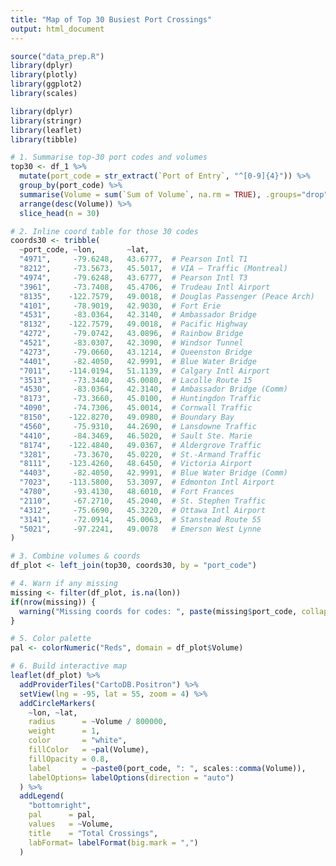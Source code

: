 ```yaml
---
title: "Map of Top 30 Busiest Port Crossings"
output: html_document
---
```

```r
source("data_prep.R")
library(dplyr)
library(plotly)
library(ggplot2)
library(scales)
```

```r
library(dplyr)
library(stringr)
library(leaflet)
library(tibble)

# 1. Summarise top-30 port codes and volumes
top30 <- df_1 %>%
  mutate(port_code = str_extract(`Port of Entry`, "^[0-9]{4}")) %>%
  group_by(port_code) %>%
  summarise(Volume = sum(`Sum of Volume`, na.rm = TRUE), .groups="drop") %>%
  arrange(desc(Volume)) %>%
  slice_head(n = 30)

# 2. Inline coord table for those 30 codes
coords30 <- tribble(
  ~port_code, ~lon,       ~lat,
  "4971",     -79.6248,   43.6777,  # Pearson Intl T1
  "8212",     -73.5673,   45.5017,  # VIA – Traffic (Montreal)
  "4974",     -79.6248,   43.6777,  # Pearson Intl T3
  "3961",     -73.7408,   45.4706,  # Trudeau Intl Airport
  "8135",    -122.7579,   49.0018,  # Douglas Passenger (Peace Arch)
  "4101",     -78.9019,   42.9030,  # Fort Erie
  "4531",     -83.0364,   42.3140,  # Ambassador Bridge
  "8132",    -122.7579,   49.0018,  # Pacific Highway
  "4272",     -79.0742,   43.0896,  # Rainbow Bridge
  "4521",     -83.0307,   42.3090,  # Windsor Tunnel
  "4273",     -79.0660,   43.1214,  # Queenston Bridge
  "4401",     -82.4050,   42.9991,  # Blue Water Bridge
  "7011",    -114.0194,   51.1139,  # Calgary Intl Airport
  "3513",     -73.3440,   45.0080,  # Lacolle Route 15
  "4530",     -83.0364,   42.3140,  # Ambassador Bridge (Comm)
  "8173",     -73.3660,   45.0100,  # Huntingdon Traffic
  "4090",     -74.7306,   45.0014,  # Cornwall Traffic
  "8150",    -122.8270,   49.0980,  # Boundary Bay
  "4560",     -75.9310,   44.2690,  # Lansdowne Traffic
  "4410",     -84.3469,   46.5020,  # Sault Ste. Marie
  "8174",    -122.4840,   49.0367,  # Aldergrove Traffic
  "3281",     -73.3670,   45.0220,  # St.-Armand Traffic
  "8111",    -123.4260,   48.6450,  # Victoria Airport
  "4403",     -82.4050,   42.9991,  # Blue Water Bridge (Comm)
  "7023",    -113.5800,   53.3097,  # Edmonton Intl Airport
  "4780",     -93.4130,   48.6010,  # Fort Frances
  "2110",     -67.2710,   45.2040,  # St. Stephen Traffic
  "4312",     -75.6690,   45.3220,  # Ottawa Intl Airport
  "3141",     -72.0914,   45.0063,  # Stanstead Route 55
  "5021",     -97.2241,   49.0078   # Emerson West Lynne
)

# 3. Combine volumes & coords
df_plot <- left_join(top30, coords30, by = "port_code")

# 4. Warn if any missing
missing <- filter(df_plot, is.na(lon))
if(nrow(missing)) {
  warning("Missing coords for codes: ", paste(missing$port_code, collapse=", "))
}

# 5. Color palette
pal <- colorNumeric("Reds", domain = df_plot$Volume)

# 6. Build interactive map
leaflet(df_plot) %>%
  addProviderTiles("CartoDB.Positron") %>%
  setView(lng = -95, lat = 55, zoom = 4) %>%
  addCircleMarkers(
    ~lon, ~lat,
    radius      = ~Volume / 800000,
    weight      = 1,
    color       = "white",
    fillColor   = ~pal(Volume),
    fillOpacity = 0.8,
    label       = ~paste0(port_code, ": ", scales::comma(Volume)),
    labelOptions= labelOptions(direction = "auto")
  ) %>%
  addLegend(
    "bottomright",
    pal      = pal,
    values   = ~Volume,
    title    = "Total Crossings",
    labFormat= labelFormat(big.mark = ",")
  )
```

